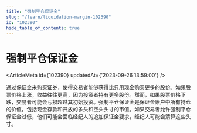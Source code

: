 ```yaml
---
title: "强制平仓保证金"
slug: "/learn/liquidation-margin-102390"
id: "102390"
hide_table_of_contents: true
---
```



# 强制平仓保证金

<ArticleMeta id={102390} updatedAt={'2023-09-26 13:59:00'} />
<div className='border-solid border-b border-t-0 my-4 border-[var(--ifm-color-gray-300)]' />

通过保证金来购买证券，使得交易者能够获得比只用现金购买更多的股份。如果股票价格上涨，收益往往更高，因为投资者持有更多股份。然而，如果股票价格下跌，交易者可能会亏损超过其初始投资。强制平仓保证金是保证金账户中所有持仓的价值，包括现金存款和开放的多头和空头头寸的市值。如果交易者允许强制平仓保证金过低，他们可能会面临经纪人的追加保证金要求，经纪人可能会清算这些头寸。
